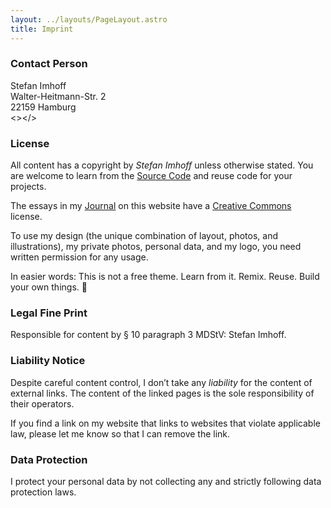 ```yaml
---
layout: ../layouts/PageLayout.astro
title: Imprint
---
```



### Contact Person

Stefan Imhoff<br />
Walter-Heitmann-Str. 2<br />
22159 Hamburg<br /><><EmailLink data-domain="stefanimhoff" data-name="hey" data-tld="de" text="Contact" /></>

### License

All content has a copyright by _Stefan Imhoff_ unless otherwise stated. You are welcome to learn from the [Source Code](https://github.com/kogakure/website-astro-stefanimhoff.de) and reuse code for your projects.

The essays in my [Journal](/journal/) on this website have a [Creative Commons](https://creativecommons.org/licenses/by-nc-sa/4.0/) license.

To use my design (the unique combination of layout, photos, and illustrations), my private photos, personal data, and my logo, you need written permission for any usage.

In easier words: This is not a free theme. Learn from it. Remix. Reuse. Build your own things. 🤘

### Legal Fine Print

Responsible for content by § 10 paragraph 3 MDStV: Stefan Imhoff.

### Liability Notice

Despite careful content control, I don’t take any _liability_ for the content of external links. The content of the linked pages is the sole responsibility of their operators.

If you find a link on my website that links to websites that violate applicable law, please let me know so that I can remove the link.

### Data Protection

I protect your personal data by not collecting any and strictly following data protection laws.
